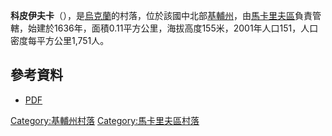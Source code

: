 {{coord|50|24|10|N|29|42|3|E|scale:30000|display=title}}

'''科皮伊夫卡'''（{{lang-uk|Копіївка}}），是[[烏克蘭|烏克蘭]]的村落，位於該國中北部[[基輔州|基輔州]]，由[[馬卡里夫區|馬卡里夫區]]負責管轄，始建於1636年，面積0.11平方公里，海拔高度155米，2001年人口151，人口密度每平方公里1,751人。

==參考資料==
*[https://web.archive.org/web/20131203020347/http://buket.ucoz.com/MV_PDF/2012/5-12.pdf PDF]

{{DEFAULTSORT:Копіївка}}
[[Category:基輔州村落|Category:基輔州村落]]
[[Category:馬卡里夫區村落|Category:馬卡里夫區村落]]


{{Kiev-geo-stub}}